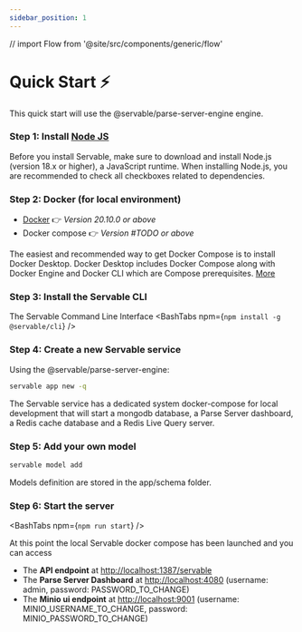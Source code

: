 ```yaml
---
sidebar_position: 1
---
```


// import Flow from '@site/src/components/generic/flow'

# Quick Start ⚡️

This quick start will use the @servable/parse-server-engine engine.

### Step 1: Install [Node JS](https://nodejs.org/en/download/)
Before you install Servable, make sure to download and install Node.js (version 18.x or higher), a JavaScript runtime.
When installing Node.js, you are recommended to check all checkboxes related to dependencies.


### Step 2: Docker (for local environment) 
- [Docker](https://docs.docker.com/get-docker)
👉 *Version 20.10.0 or above*
- Docker compose
👉 *Version #TODO or above*

The easiest and recommended way to get Docker Compose is to install Docker Desktop. Docker Desktop includes Docker Compose along with Docker Engine and Docker CLI which are Compose prerequisites.
[More](https://docs.docker.com/compose/install/)



### Step 3: Install the Servable CLI
The Servable Command Line Interface 
<BashTabs npm={`npm install -g @servable/cli`} />

### Step 4: Create a new Servable service 
Using the @servable/parse-server-engine:
```bash
servable app new -q
```
The Servable service has a dedicated system docker-compose for local development that will start a mongodb database, a Parse Server dashboard, a Redis cache database and a Redis Live Query server.

### Step 5: Add your own model
```bash
servable model add
```

Models definition are stored in the app/schema folder.

### Step 6: Start the server
<BashTabs npm={`npm run start`} />

At this point the local Servable docker compose has been launched and you can access
- The **API endpoint** at [http://localhost:1387/servable](http://localhost:1387/servable)
- The **Parse Server Dashboard** at [http://localhost:4080](http://localhost:4080) (username: admin, password: PASSWORD_TO_CHANGE)
- The **Minio ui endpoint** at [http://localhost:9001](http://localhost:9001) (username: MINIO_USERNAME_TO_CHANGE, password: MINIO_PASSWORD_TO_CHANGE)